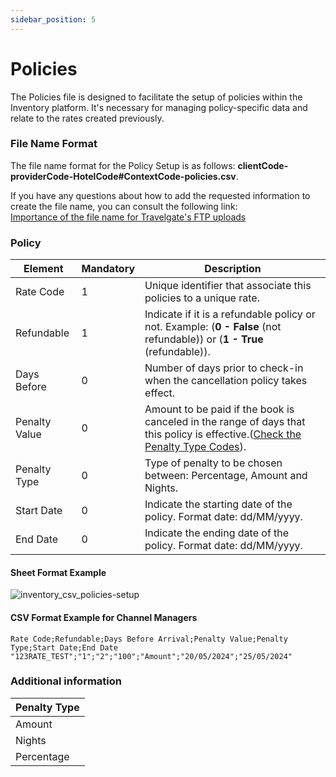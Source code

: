 ```yaml
---
sidebar_position: 5
---
```


# Policies

The Policies file is designed to facilitate the setup of policies within the Inventory platform. It's necessary for managing policy-specific data and relate to the rates created previously.

### File Name Format

The file name format for the Policy Setup is as follows: **clientCode-providerCode-HotelCode#ContextCode-policies.csv**.

If you have any questions about how to add the requested information to create the file name, you can consult the following link:  
[Importance of the file name for Travelgate's FTP uploads](../quickstart#3-file-naming-importance-for-travelgate-ftp-uploads)

### Policy

| Element     | Mandatory | Description                                                                                       |
|-------------|-----|---------------------------------------------------------------------------------------------------|
| Rate Code        |	  1   | Unique identifier that associate this policies to a unique rate. |
| Refundable        |   1   | Indicate if it is a refundable policy or not. Example: (**0 - False** (not refundable)) or (**1 - True** (refundable)). |
| Days Before        |   0   | Number of days prior to check-in when the cancellation policy takes effect. |
| Penalty Value        |   0   | Amount to be paid if the book is canceled in the range of days that this policy is effective.([Check the Penalty Type Codes](/docs/apis/for-buyers/inventory-buyers/inventory-set-up-csv-api/set-up/policies#additional-information)). |
| Penalty Type        |   0   | Type of penalty to be chosen between: Percentage, Amount and Nights. |
| Start Date        |   0   | Indicate the starting date of the policy. Format date: dd/MM/yyyy. |
| End Date        |   0   | Indicate the ending date of the policy. Format date: dd/MM/yyyy. |

#### Sheet Format Example

![inventory_csv_policies-setup](https://storage.travelgate.com/docs/inventory_csv_policies-setup.png)

#### CSV Format Example for Channel Managers
```
Rate Code;Refundable;Days Before Arrival;Penalty Value;Penalty Type;Start Date;End Date
"123RATE_TEST";"1";"2";"100";"Amount";"20/05/2024";"25/05/2024"
```

### Additional information

| Penalty Type |
|-------------|
| Amount |
| Nights |
| Percentage |
